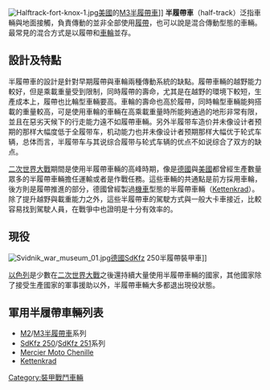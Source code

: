 {{unreferenced|time=2015-02-13T07:13:19+00:00}}
[[File:Halftrack-fort-knox-1.jpg|thumb]][[美國|美國]]的[[M3半履帶車|M3半履帶車]]]]
'''半履帶車'''（half-track）泛指車輛與地面接觸，負責傳動的並非全部使用[[履帶|履帶]]，也可以說是混合傳動型態的車輛。最常見的混合方式是以履帶和[[車輪|車輪]]並存。

== 設計及特點 ==
半履帶車的設計是針對早期履帶與車輪兩種傳動系統的缺點。履帶車輛的越野能力較好，但是乘載重量受到限制，同時履帶的壽命，尤其是在越野的環境下較短，生產成本上，履帶也比輪型車輛要高。車輪的壽命也高於履帶，同時輪型車輛能夠搭載的重量較高，可是使用車輪的車輛在高乘載重量時所能夠通過的地形非常有限，並且在惡劣天候下的行走能力遠不如履帶車輛。另外半履带车造价并未像设计者预期的那样大幅度低于全履带车，机动能力也并未像设计者预期那样大幅优于轮式车辆，总体而言，半履带车与其说综合履带与轮式车辆的优点不如说综合了双方的缺点。

[[二次世界大戰|二次世界大戰]]期間是使用半履帶車輛的高峰時期，像是[[德國|德國]]與[[美國|美國]]都曾經生產數量眾多的半履帶車輛擔任運輸或者是作戰任務。這些車輛的共通點是前方採用車輪，後方則是履帶推進的部分，德國曾經製過[[機車|機車]]型態的半履帶車輛（[[SdKfz_2|Kettenkrad]]）。除了提升越野與載重能力之外，這些半履帶車的駕駛方式與一般大卡車接近，比較容易找到駕駛人員，在戰爭中也證明是十分有效率的。

== 現役 ==
[[File:Svidnik_war_museum_01.jpg|thumb]][[德國|德國]]SdKfz 250半履帶裝甲車]]

[[以色列|以色列]]是少數在[[二次世界大戰|二次世界大戰]]之後還持續大量使用半履帶車輛的國家，其他國家除了接受生產國家的軍事援助以外，半履帶車輛大多都退出現役狀態。

== 軍用半履帶車輛列表 ==
* [[M2半履帶車|M2]]/[[M3半履帶車|M3半履帶車]]系列
* [[SdKfz_250|SdKfz 250]]/[[SdKfz_251|SdKfz 251]]系列
* [[Mercier_Moto_Chenille|Mercier Moto Chenille]]
* [[SdKfz_2|Kettenkrad]]

[[Category:裝甲戰鬥車輛|Category:裝甲戰鬥車輛]]